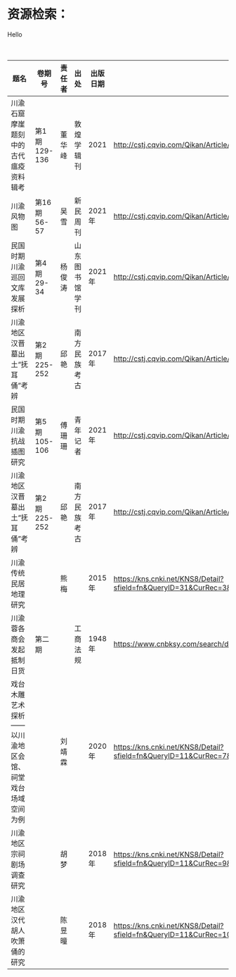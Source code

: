 
<div className="search">
<h1>资源检索：</h1>
<ComboBox>Hello</ComboBox>

</div>
<br />
<br />

|题名|卷期号|责任者|出处|出版日期|全文|
| -- | -- | -- | -- | -- | -- |
| 川渝石窟摩崖题刻中的古代瘟疫资料辑考 | 第1期129-136 | 董华峰 | 敦煌学辑刊 | 2021 | http://cstj.cqvip.com/Qikan/Article/Detail?id=7104797475 |
| 川渝风物图 | 第16期56-57 | 吴雪 | 新民周刊 | 2021年 | http://cstj.cqvip.com/Qikan/Article/Detail?id=7104699030|
| 民国时期川渝巡回文库发展探析 | 第4期29-34 | 杨俊涛 | 山东图书馆学刊 | 2021年 | http://cstj.cqvip.com/Qikan/Article/Detail?id=7105433912 |
| 川渝地区汉晋墓出土“抚耳俑”考辨 | 第2期225-252 | 邱艳 | 南方民族考古 | 2017年 | http://cstj.cqvip.com/Qikan/Article/Detail?id=78707790504849554850484948 |
| 民国时期川渝抗战插图研究 | 第5期105-106 | 傅珊珊 | 青年记者 | 2021年 | http://cstj.cqvip.com/Qikan/Article/Detail?id=7101031355&from=Qikan_Search_Index |
| 川渝地区汉晋墓出土“抚耳俑”考辨 | 第2期225-252	| 邱艳 | 南方民族考古 | 2017年 | http://cstj.cqvip.com/Qikan/Article/Detail?id=78707790504849554850484948 |
| 川渝传统民居地理研究 | | 熊梅	| | 2015年 | https://kns.cnki.net/KNS8/Detail?sfield=fn&QueryID=31&CurRec=3&FileName=1016304782.nh&DbName=CDFDLAST2017&DbCode=CDFD |
| 川渝蓉各商会发起抵制日货 | 第二期	| | 工商法规 | 1948年 | https://www.cnbksy.com/search/detail/04b176f82651f6d9ce57ca7bf5077e57/7/61a3523d84b8490bf19b087b |
| 戏台木雕艺术探析 ——以川渝地区会馆、祠堂戏台场域空间为例 | | 刘靖霖 |  | 2020年 | https://kns.cnki.net/KNS8/Detail?sfield=fn&QueryID=11&CurRec=7&FileName=1020421055.nh&DbName=CMFD202101&DbCode=CMFD |
| 川渝地区宗祠剧场调查研究 |  | 胡梦 | | 2018年 | https://kns.cnki.net/KNS8/Detail?sfield=fn&QueryID=11&CurRec=9&FileName=1019026827.nh&DbName=CMFD201901&DbCode=CMFD |
| 川渝地区汉代胡人吹箫俑的研究 | | 陈昱曈 | | 2018年 | https://kns.cnki.net/KNS8/Detail?sfield=fn&QueryID=11&CurRec=10&FileName=1018144852.nh&DbName=CMFD201802&DbCode=CMFD |
